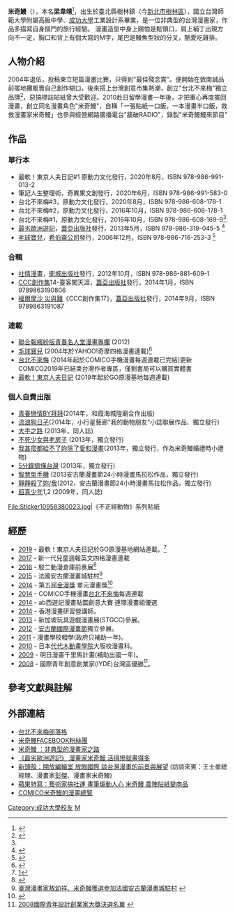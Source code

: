 
{{漫畫}}
'''米奇鰻'''（{{bd|1979年|10月30日}}），本名'''梁韋靖'''<ref name="nctu_edu">{{Cite web |url=http://castnet.nctu.edu.tw/castnet/article/542 |title=國立交通大學>傳播與科技學系：喀報 |access-date=2013-11-20 |archive-date=2015-01-09 |archive-url=https://web.archive.org/web/20150109172341/http://castnet.nctu.edu.tw/castnet/article/542 |dead-url=no }}</ref>，出生於臺北縣樹林鎮（今[[新北市|新北市]][[樹林區|樹林區]]），國立台灣師範大學附屬高級中學、[[成功大學|成功大學]]工業設計系畢業，是一位非典型的台灣漫畫家，作品多描寫自身摳門的旅行經驗。
漫畫造型中身上踢恤是鬆領口，肩上補丁出現方向不一定，胸口和背上有個大寫的M字，尾巴是鰻魚型狀的分叉，酷愛吃雞排。

== 人物介紹 ==

2004年退伍，投稿東立短篇漫畫比賽，只得到"最佳殘念賞"。便開始在敦南誠品前擺地攤販賣自己創作糊口，後來搭上台灣創意市集熱潮，創立"台北不來梅"獨立品牌<ref name="campobag">{{Cite web |url=http://www.campobag.com/funpeople_TaipeiBreman.php |title=希嘉文化>合作團隊：台北不來梅 |access-date=2013-11-20 |archive-date=2016-03-04 |archive-url=https://web.archive.org/web/20160304132211/http://www.campobag.com/funpeople_TaipeiBreman.php |dead-url=no }}</ref>，惡搞標誌貼紙曾大受歡迎。2010赴日留學漫畫一年後，才把重心再度擺回漫畫，創立同名漫畫角色"米奇鰻"，自稱「一張貼紙一口飯，一本漫畫半口飯，救救漫畫家米奇鰻」也參與經營網路廣播電台"牆破RADIO"，錄製"米奇鰻鰻來節目"

== 作品 ==
=== 單行本 ===

*最軟！東京人夫日記#1 原動力文化發行，2020年8月，ISBN 978-986-991-013-2
*筆記人生整理術，奇異果文創發行，2020年6月，ISBN 978-986-991-583-0
*台北不來梅#3，原動力文化發行，2020年8月，ISBN 978-986-608-178-1
*台北不來梅#2，原動力文化發行，2016年10月，ISBN 978-986-608-178-1
*台北不來梅#1，原動力文化發行，2016年10月，ISBN 978-986-608-169-9<ref name="kingstone02" />
*[[最劣歐洲遊記|最劣歐洲遊記]]，[[蓋亞出版社|蓋亞出版社]]發行，2013年5月，ISBN 978-986-319-045-5 <ref name="kingstone02">{{Cite web|url=https://www.kingstone.com.tw/book/book_page.asp?kmcode=2019478316344&lid=search&actid=wise|title=台北不來悔 第一集-金石堂網路書店|accessdate=2017-12-14|work=金石堂網路書店|language=zh-tw|archive-url=https://web.archive.org/web/20171214125120/https://www.kingstone.com.tw/book/book_page.asp?kmcode=2019478316344&lid=search&actid=wise|archive-date=2017-12-14|dead-url=yes}}</ref>
*[[毛球寶兒|毛球寶兒]]，[[希伯崙公司|希伯崙公司]]發行，2006年12月，ISBN 978-986-716-253-3 <ref name="kingstone01">{{Cite web |url=http://www.kingstone.com.tw/book/book_page.asp?kmcode=2018551282651 |title=金石堂網路書店>毛球寶兒 |access-date=2013-11-20 |archive-url=https://web.archive.org/web/20150414111421/http://www.kingstone.com.tw/book/book_page.asp?kmcode=2018551282651 |archive-date=2015-04-14 |dead-url=yes }}</ref>

=== 合輯 ===
*[[社情漫畫|社情漫畫]]，[[衛城出版社|衛城出版社]]發行，2012年10月，ISBN 978-986-881-609-1
*[[CCC創作集|CCC創作集]]14-臺客闖天涯，[[蓋亞出版社|蓋亞出版社]]發行，2014年1月，ISBN 9789863190806
*[[福爾摩沙_災與難|福爾摩沙 災與難]]《CCC創作集17》，[[蓋亞出版社|蓋亞出版社]]發行，2014年9月，ISBN 9789863191087

=== 連載 ===
*[[聯合報繽紛版青春名人堂漫畫專欄|聯合報繽紛版青春名人堂漫畫專欄]] (2012)
*[[毛球寶兒|毛球寶兒]] (2004年於YAHOO!奇摩四格漫畫連載)<ref name="kingstone01">{{Cite web |url=http://www.kingstone.com.tw/book/book_page.asp?kmcode=2018551282651 |title=金石堂網路書店>毛球寶兒 |access-date=2013-11-20 |archive-url=https://web.archive.org/web/20150414111421/http://www.kingstone.com.tw/book/book_page.asp?kmcode=2018551282651 |archive-date=2015-04-14 |dead-url=yes }}</ref>
*[[台北不來悔|台北不來悔]] (2014年起於COMICO手機漫畫每週連載已完結)更新COMICO2019年已結束台灣作者專區，僅剩書局可以購買實體書
*[[最軟！東京人夫日記|最軟！東京人夫日記]] (2019年起於GO原漫基地每週連載)

=== 個人自費出版 ===
*[[青春戀情BY拜拜|青春戀情BY拜拜]](2014年，和霞海城隍廟合作出版)
*[[流浪狗日子|流浪狗日子]](2014年，小行星藝廊"我的動物朋友"小誌聯展作品、獨立發行)
*[[大手之路|大手之路]] (2013年，同人誌)
*[[不死少女與老房子|不死少女與老房子]] (2013年，獨立發行)
*[[我甚麼都給不了妳除了愛和漫畫|我甚麼都給不了妳除了愛和漫畫]](2013年，獨立發行，作為米奇鰻婚禮時小禮物)
*[[5分鐘搞懂台灣|5分鐘搞懂台灣]] (2013年，獨立發行)
*[[智慧型手機|智慧型手機]] (2013安古蘭漫畫節24小時漫畫馬拉松作品，獨立發行)
*[[靜靜殺了妳/我|靜靜殺了妳/我]](2012，安古蘭漫畫節24小時漫畫馬拉松作品，獨立發行)
*[[超真少年|超真少年]]1,2 (2009年，同人誌)
<gallery>
File:Sticker10958380023.jpg|《不正經動物》系列貼紙
</gallery>

== 經歷 ==
*[[2019|2019]] - 最軟！東京人夫日記於GO原漫基地網站連載。<ref>[https://www.gaeaoriginal.com.tw/comic015最軟！東京人夫日記]{{Dead link|date=2020年6月 |bot=InternetArchiveBot |fix-attempted=yes }}</ref>
*[[2017|2017]] - 新一代兒童週報英文四格漫畫連載
*[[2016|2016]] - 駁二動漫倉庫前奏展<ref>{{Cite web |url=http://pier-2.khcc.gov.tw/home02.aspx?ID=$3001&IDK=2&EXEC=D&DATA=3597&AP=$3001_HISTORY-0 |title=當漫畫介入社會-當代藝術特展 |access-date=2020-04-16 |archive-date=2017-03-23 |archive-url=https://web.archive.org/web/20170323194605/http://pier-2.khcc.gov.tw/home02.aspx?ID=$3001&IDK=2&EXEC=D&DATA=3597&AP=$3001_HISTORY-0 |dead-url=no }}</ref>
*[[2015|2015]] - 法國安古蘭漫畫城駐村<ref>[http://www.moc.gov.tw/information_250_35497.html 臺灣漫畫家敖幼祥、米奇鰻獲選參加法國安古蘭漫畫城駐村] {{webarchive|url=https://web.archive.org/web/20160304190719/http://www.moc.gov.tw/information_250_35497.html |date=2016-03-04 }}</ref>
*[[2014|2014]] - 第五屆[[金漫獎|金漫獎]] 單元漫畫獎<ref>{{Cite web |url=http://gnn.gamer.com.tw/2/105962.html |title=第 5 屆金漫獎頒獎典禮《烏龍院》漫畫創作家敖幼祥獲頒特別貢獻獎 |access-date=2015-04-20 |archive-date=2016-03-04 |archive-url=https://web.archive.org/web/20160304084004/http://gnn.gamer.com.tw/2/105962.html |dead-url=no }}</ref>
*[[2014|2014]] - COMICO手機漫畫[[台北不來悔|台北不來悔]]每週連載
*[[2014|2014]] - ab西遊記漫畫貼圖創意大賽 連環漫畫組優選
*[[2014|2014]] - 香港漫畫研習營講師。
*[[2013|2013]] - 新加坡玩具遊戲漫畫展(STGCC)參展。
*[[2012|2012]] - [[安古蘭國際漫畫節|安古蘭國際漫畫節]]獨立參展。
*[[2011|2011]] - 漫畫學校輟學(政府只補助一年)。
*[[2010|2010]] - 日本[[代代木動畫學院|代代木動畫學院]]大阪校漫畫科。
*[[2009|2009]] - 明日漫畫千里馬計畫(補助出國一年)。
*[[2008|2008]] - 國際青年創意創業家(IYDE)台灣區優勝<ref name="YCE">[http://www.britishcouncil.org/tw/tw-about-us-press-room-iyde.pdf 2008國際青年設計創業家大獎決選名單] {{webarchive|url=https://web.archive.org/web/20120916033537/http://www.britishcouncil.org/tw/tw-about-us-press-room-iyde.pdf |date=2012-09-16 }}</ref>。

== 參考文獻與註解 ==
{{Reflist|2}}

== 外部連結 ==
*[http://www.bremen.blogspot.tw/ 台北不來梅部落格] {{Wayback|url=http://www.bremen.blogspot.tw/ |date=20180518061907 }}
*[https://www.facebook.com/TAIPEIBREMEN 米奇鰻FACEBOOK粉絲團]
* [https://web.archive.org/web/20131220133653/http://crosspoint.tw/story/ntu-news/234-ntu_mickyman.html 米奇鰻 ：非典型的漫畫家之路]
* [https://web.archive.org/web/20131220095553/http://news.chinatimes.com/reading/110513/112013052400464.html 《最劣歐洲遊記》 漫畫家米奇鰻 活得慘就畫得多]
* [http://newtalk.tw/weopen.php?oid=1100 新頭殼：開放編輯室 放眼國際 談台灣漫畫的前景與展望] {{Wayback|url=http://newtalk.tw/weopen.php?oid=1100 |date=20131225113304 }}(訪談來賓：王士豪總經理、漫畫家[[彭傑|彭傑]]、漫畫家米奇鰻)
* [http://www.appledaily.com.tw/appledaily/article/headline/20131223/35526980 蘋果特寫：藝術家搞社運 畫筆煽動人心 米奇鰻 農陣貼紙變商品] {{Wayback|url=http://www.appledaily.com.tw/appledaily/article/headline/20131223/35526980 |date=20160312083536 }}
* [http://www.comico.com.tw/artistTitleList.nhn?artistNo=100 COMICO米奇鰻的漫畫總覽] {{Wayback|url=http://www.comico.com.tw/artistTitleList.nhn?artistNo=100 |date=20160305025402 }}
[[Category:成功大學校友|Category:成功大學校友]]
[[Category:臺灣漫畫家|M]]